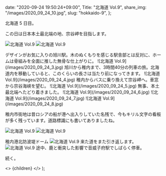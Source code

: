 
  date: "2020-09-24 19:50:24+09:00",
  Title: "北海道 Vol.9",
  share_img: "/images/2020_09_24_10.jpg",
  slug: "hokkaido-9",
};

北海道 5 日目。

この日は日本本土最北端の地、宗谷岬を目指します。

![北海道 Vol.9](/images/2020_09_24_1.jpg)
![北海道 Vol.9](/images/2020_09_24_2.jpg)

<span className="caption">
  デザインがお気に入りの旭川駅。木のぬくもりを感じる駅舎部とは反対に、ホームは骨組みを全面に推した無骨な仕上がりに。
</span>
![北海道 Vol.9](/images/2020_09_24_3.jpg)
<span className="caption">
  旭川から稚内まで、3時間40分の列車の旅。北海道内を移動していると、このくらいの長さは当たり前になってきます。
</span>
![北海道 Vol.9](/images/2020_09_24_4.jpg)
<span className="caption">
  稚内からバスに乗り換えて宗谷岬へ。車窓から宗谷海峡を望む。
</span>
![北海道 Vol.9](/images/2020_09_24_5.jpg)
<span className="caption">無事、本土最北端へたどり着きました。</span>
![北海道 Vol.9](/images/2020_09_24_6.jpg) ![北海道 Vol.9](/images/2020_09_24_7.jpg)
![北海道 Vol.9](/images/2020_09_24_8.jpg)

稚内市街地は昔ロシアの船が港へ出入りしていた名残で、今もキリル文字の看板が多く残っています。道路標識にも書いてありましたね。

![北海道 Vol.9](/images/2020_09_24_9.jpg)
![北海道 Vol.9](/images/2020_09_24_10.jpg)

<span className="caption">稚内港北防波堤ドーム</span>
![北海道 Vol.9](/images/2020_09_24_11.jpg)
<span className="caption">来た道をまた引き返します。</span>
![北海道 Vol.9](/images/2020_09_24_12.jpg)
<span className="caption">
  途中、鹿と衝突した影響で音威子府駅でしばらく停車。
</span>

続く。

  <>
    <Head>
      <title>{meta.Title} | 異郷好実</title>
    </Head>
    <PostLayout meta={meta}>{children}</PostLayout>
  </>
);
